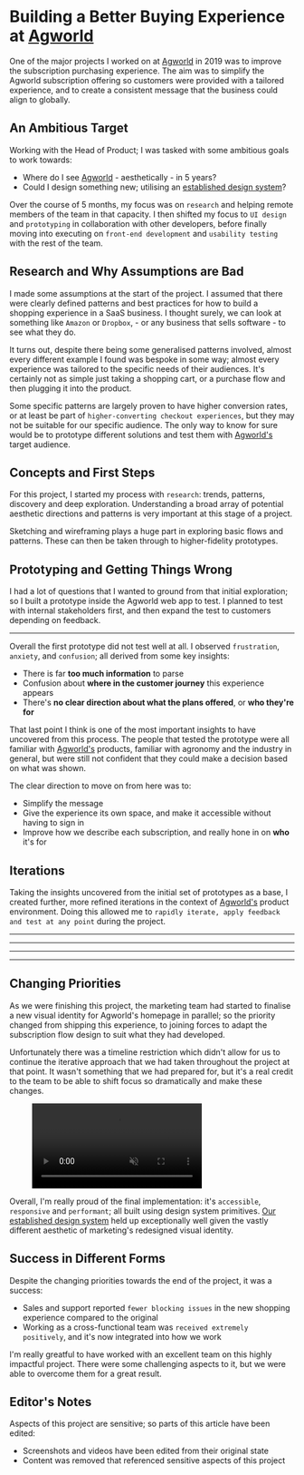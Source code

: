 
<Meta
  description='Building a Better Buying Experience at Agworld'
  url='https://phobon.io/writing/building-a-better-buying-experience-at-agworld'
  image='https://phobon.io/writing/building-a-better-buying-experience-at-agworld/index.webp'
/>

# Building a Better Buying Experience at [Agworld](https://agworld.com)

One of the major projects I worked on at [Agworld](https://agworld.com) in 2019 was to improve the subscription purchasing experience. The aim was to simplify the Agworld subscription offering so customers were provided with a tailored experience, and to create a consistent message that the business could align to globally.

## An Ambitious Target

Working with the Head of Product; I was tasked with some ambitious goals to work towards:

- Where do I see [Agworld](https://agworld.com) - aesthetically - in 5 years?
- Could I design something new; utilising an [established design system](http://signal.agworld.com)?

Over the course of 5 months, my focus was on `research` and helping remote members of the team in that capacity. I then shifted my focus to `UI design` and `prototyping` in collaboration with other developers, before finally moving into executing on `front-end development` and `usability testing` with the rest of the team.

## Research and Why Assumptions are Bad

I made some assumptions at the start of the project. I assumed that there were clearly defined patterns and best practices for how to build a shopping experience in a SaaS business. I thought surely, we can look at something like `Amazon` or `Dropbox`, - or any business that sells software - to see what they do.

It turns out, despite there being some generalised patterns involved, almost every different example I found was bespoke in some way; almost every experience was tailored to the specific needs of their audiences. It's certainly not as simple just taking a shopping cart, or a purchase flow and then plugging it into the product.

Some specific patterns are largely proven to have higher conversion rates, or at least be part of `higher-converting checkout experiences`, but they may not be suitable for our specific audience. The only way to know for sure would be to prototype different solutions and test them with [Agworld's](https://agworld.com) target audience.

## Concepts and First Steps

For this project, I started my process with `research`: trends, patterns, discovery and deep exploration. Understanding a broad array of potential aesthetic directions and patterns is very important at this stage of a project.

<Figure caption='A rough moodboard'>
  <Picture
    src='/writing/building-a-better-buying-experience-at-agworld/moodboard.webp'
    alt='An array images used for inspiration'
    width={1280}
    height={1334}
  />
</Figure>

Sketching and wireframing plays a huge part in exploring basic flows and patterns. These can then be taken through to higher-fidelity prototypes.

<ImageGrid>
  <Figure gridColumn='unset' caption='Exploring basic layout options'>
    <Picture
      src='/writing/building-a-better-buying-experience-at-agworld/cart_sketch1.webp'
      alt='Some sketched layout explorations'
      width={576}
      height={721}
    />
  </Figure>
  <Figure gridColumn='unset' caption='Deeper dive into payment forms'>
    <Picture
      src='/writing/building-a-better-buying-experience-at-agworld/cart_sketch2.webp'
      alt='Some more sketched layout explorations'
      width={576}
      height={721}
    />
  </Figure>
</ImageGrid>

## Prototyping and Getting Things Wrong

I had a lot of questions that I wanted to ground from that initial exploration; so I built a prototype inside the Agworld web app to test. I planned to test with internal stakeholders first, and then expand the test to customers depending on feedback.

<Figure caption='The original experience'>
  <Picture
    src='/writing/building-a-better-buying-experience-at-agworld/old_agworld_cart.webp'
    alt='The original shopping experience'
    width={1280}
    height={800}
  />
</Figure>

---

<Figure caption='A rapidly-developed prototype with prices obfuscated'>
  <Picture
    src='/writing/building-a-better-buying-experience-at-agworld/prototype_1.webp'
    alt='A rapidly-developed prototype of a new shopping experience with prices obfuscated'
    width={1280}
    height={909}
  />
</Figure>

Overall the first prototype did not test well at all. I observed `frustration`, `anxiety`, and `confusion`; all derived from some key insights:

- There is far **too much information** to parse
- Confusion about **where in the customer journey** this experience appears
- There's **no clear direction about what the plans offered**, or **who they're for**

That last point I think is one of the most important insights to have uncovered from this process. The people that tested the prototype were all familiar with [Agworld's](https://agworld.com) products, familiar with agronomy and the industry in general, but were still not confident that they could make a decision based on what was shown.

<Figure caption='Choosing a subscription with prices obfuscated'>
  <Picture
    src='/writing/building-a-better-buying-experience-at-agworld/prototype_2.webp'
    alt='Prototype iterations with prices obfuscated'
    width={1280}
    height={816}
  />
</Figure>

The clear direction to move on from here was to:

- Simplify the message
- Give the experience its own space, and make it accessible without having to sign in
- Improve how we describe each subscription, and really hone in on **who** it's for

## Iterations

Taking the insights uncovered from the initial set of prototypes as a base, I created further, more refined iterations in the context of [Agworld's](https://agworld.com) product environment. Doing this allowed me to `rapidly iterate, apply feedback and test at any point` during the project.

<Figure caption='Refining and iterating on a theme and aesthetic with prices obfuscated'>
  <Picture
    src='/writing/building-a-better-buying-experience-at-agworld/iteration_1.webp'
    alt='A summary view of the refined shopping experience and a detail view of a subscription card with prices obfuscated'
    width={1280}
    height={624}
  />
</Figure>

---

<FigureGrid caption='Some of the many iterations and tests on prototypes with prices obfuscated'>
  <Picture
    src='/writing/building-a-better-buying-experience-at-agworld/iteration_2.webp'
    alt='An array of iterations of the refined shopping experience with prices obfuscated'
    width={1280}
    height={1085}
  />
</FigureGrid>

---

<FigureGrid caption='Trying to find a balance in layout with prices obfuscated'>
  <Picture
    src='/writing/building-a-better-buying-experience-at-agworld/iteration_3.webp'
    alt='Sliced images of different layout options for subscription cards with prices obfuscated'
    width={1280}
    height={872}
  />
</FigureGrid>

---

<FigureGrid caption='Balancing hierarchy'>
  <Picture
    src='/writing/building-a-better-buying-experience-at-agworld/iteration_4.webp'
    alt='Refined shopping experience with subscription cards'
    width={1280}
    height={902}
  />
</FigureGrid>

---

<Figure caption='The final, polished experience'>
  <Picture
    src='/writing/building-a-better-buying-experience-at-agworld/final.webp'
    alt='Final shipped experience with subscription cards'
    width={1280}
    height={1295}
  />
</Figure>

## Changing Priorities

As we were finishing this project, the marketing team had started to finalise a new visual identity for Agworld's homepage in parallel; so the priority changed from shipping this experience, to joining forces to adapt the subscription flow design to suit what they had developed.

Unfortunately there was a timeline restriction which didn't allow for us to continue the iterative approach that we had taken throughout the project at that point. It wasn't something that we had prepared for, but it's a real credit to the team to be able to shift focus so dramatically and make these changes.

<Figure caption='The redesigned experience'>
  <video style={{ width: '100%' }} autoPlay='autoplay' loop='loop' muted={true} playsInline='playsinline'>
    <source src='/writing/building-a-better-buying-experience-at-agworld/cart.webm' type='video/webm' />
  </video>
</Figure>

Overall, I'm really proud of the final implementation: it's `accessible`, `responsive` and `performant`; all built using design system primitives.
[Our established design system](http://signal.agworld.com) held up exceptionally well given the vastly different aesthetic of marketing's redesigned visual identity.

## Success in Different Forms

Despite the changing priorities towards the end of the project, it was a success:

- Sales and support reported `fewer blocking issues` in the new shopping experience compared to the original
- Working as a cross-functional team was `received extremely positively`, and it's now integrated into how we work

I'm really greatful to have worked with an excellent team on this highly impactful project. There were some challenging aspects to it, but we were able to overcome them for a great result.

## Editor's Notes

Aspects of this project are sensitive; so parts of this article have been edited:

- Screenshots and videos have been edited from their original state
- Content was removed that referenced sensitive aspects of this project
